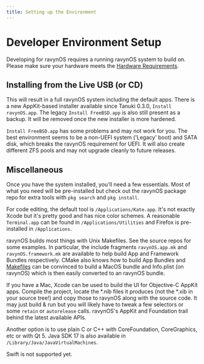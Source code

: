 ```yaml
---
title: Setting up the Environment
---
```



# Developer Environment Setup

Developing for ravynOS requires a running ravynOS system to build on. Please make sure your hardware meets the [Hardware Requirements](/hardware).

## Installing from the Live USB (or CD)

This will result in a full ravynOS system including the default apps. There is a new AppKit-based installer available since Tanuki 0.3.0, `Install ravynOS.app`. The legacy `Install FreeBSD.app` is also still present as a backup. It will be removed once the new installer is more hardened.

`Install FreeBSD.app` has some problems and may not work for you. The best environment seems to be a non-UEFI system ('Legacy' boot) and SATA disk, which breaks the ravynOS requirement for UEFI. It will also create different ZFS pools and may not upgrade cleanly to future releases.

## Miscellaneous

Once you have the system installed, you'll need a few essentials. Most of what you need will be pre-installed but check out the ravynOS package repo for extra tools with `pkg search` and `pkg install`.

For code editing, the default tool is `/Applications/Kate.app`. It's not exactly Xcode but it's pretty good and has nice color schemes. A reasonable `Terminal.app` can be found in `/Applications/Utilities` and Firefox is pre-installed in `/Applications`.

ravynOS builds most things with Unix Makefiles. See the source repos for some examples. In particular, the include fragments `ravynOS.app.mk` and `ravynOS.framework.mk` are available to help build App and Framework Bundles respectively. CMake also knows how to build App Bundles and [Makefiles](https://github.com/ravynsoft/Kate_app/blob/main/Makefile) can be convinced to build a MacOS bundle and Info.plist (on ravynOS) which is then easily converted to an ravynOS bundle.

If you have a Mac, Xcode can be used to build the UI for Objective-C AppKit apps. Compile the project, locate the *.nib files it produces (not the *.xib in your source tree!) and copy those to ravynOS along with the source code. It may just build & run but you will likely have to tweak a few selectors or some `retain` or `autorelease` calls. ravynOS's AppKit and Foundation trail behind the latest available APIs.

Another option is to use plain C or C++ with CoreFoundation, CoreGraphics, etc or with Qt 5. Java SDK 17 is also available in `/Library/Java/JavaVirtualMachines`.

<Callout type="error" emoji="🚫">
  Swift is not supported yet.
</Callout>
